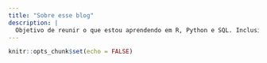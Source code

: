 ```yaml
---
title: "Sobre esse blog"
description: |
  Objetivo de reunir o que estou aprendendo em R, Python e SQL. Inclusive a fazer este blog.
---
```


```r
knitr::opts_chunk$set(echo = FALSE)
```
